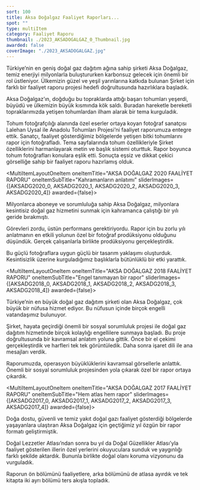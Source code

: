 ```yaml
---
sort: 100
title: Aksa Doğalgaz Faaliyet Raporları...
spot: ""
type: multiItem
category: Faaliyet Raporu
thumbnail: ./2023_AKSADOGALGAZ_0_Thumbnail.jpg
awarded: false
coverImage: "./2023_AKSADOGALGAZ.jpg"
---
```




<MultiItemLayoutOneItem oneItemTitle="AKSA DOĞALGAZ 2023 FAALİYET RAPORU" oneItemSubTitle="Çok özel bir faaliyet raporu projesi" sliderImages={[AKSADG2023_0]} awarded={true}>

Türkiye’nin en geniş doğal gaz dağıtım ağına sahip şirketi Aksa Doğalgaz, temiz enerjiyi milyonlarla buluştururken karbonsuz gelecek için önemli bir rol üstleniyor. Ülkemizin güzel ve yeşil yarınlarına katkıda bulunan Şirket için farklı bir faaliyet raporu projesi hedefi doğrultusunda hazırlıklara başladık.

Aksa Doğalgaz’ın, doğduğu bu topraklarda attığı başarı tohumları yeşerdi, büyüdü ve ülkemizin büyük kısmında kök saldı. Buradan hareketle bereketli topraklarımızda yetişen tohumlardan ilham alarak bir tema kurguladık.

Tohum fotoğrafçılığı alanında özel eserler ortaya koyan fotoğraf sanatçısı Lalehan Uysal ile Anadolu Tohumları Projesi’ni faaliyet raporumuza entegre ettik. Sanatçı, faaliyet gösterdiğimiz bölgelerde yetişen bitki tohumlarını rapor için fotoğrafladı. Tema sayfalarında tohum özellikleriyle Şirket özelliklerini harmanlayarak metin ve başlık sistemi oturttuk. Rapor boyunca tohum fotoğrafları konulara eşlik etti. Sonuçta eşsiz ve dikkat çekici görselliğe sahip bir faaliyet raporu hazırlamış olduk.

</MultiItemLayoutOneItem>


<MultiItemLayoutOneItem oneItemTitle="AKSA DOĞALGAZ 2020 FAALİYET RAPORU" oneItemSubTitle="Kahramanların anlatımı" sliderImages={[AKSADG2020_0, AKSADG2020_1, AKSADG2020_2, AKSADG2020_3, AKSADG2020_4]} awarded={false}>

Milyonlarca aboneye ve sorumluluğa sahip Aksa Doğalgaz, milyonlara kesintisiz doğal gaz hizmetini sunmak için kahramanca çalıştığı bir yılı geride bırakmıştı.

Görevleri zordu, üstün performans gerektiriyordu. Rapor için bu zorlu yılı anlatmanın en etkili yolunun özel bir fotoğraf prodüksiyonu olduğunu düşündük. Gerçek çalışanlarla birlikte prodüksiyonu gerçekleştirdik.

Bu güçlü fotoğraflara uygun güçlü bir tasarım yaklaşımı oluşturduk. Kesintisizlik üzerine kurguladığımız başlıklarla bütünlüklü bir etki yarattık.

</MultiItemLayoutOneItem>


<MultiItemLayoutOneItem oneItemTitle="AKSA DOĞALGAZ 2018 FAALİYET RAPORU" oneItemSubTitle="Engel tanımayan bir rapor" sliderImages={[AKSADG2018_0, AKSADG2018_1, AKSADG2018_2, AKSADG2018_3, AKSADG2018_4]} awarded={false}>

Türkiye’nin en büyük doğal gaz dağıtım şirketi olan Aksa Doğalgaz, çok büyük bir nüfusa hizmet ediyor. Bu nüfusun içinde birçok engelli vatandaşımız bulunuyor.

Şirket, hayata geçirdiği önemli bir sosyal sorumluluk projesi ile doğal gaz dağıtım hizmetinde birçok kolaylığı engellilere sunmaya başladı. Bu proje doğrultusunda bir kavramsal anlatım yoluna gittik. Önce bir el çekimi gerçekleştirdik ve harfleri tek tek görüntüledik. Daha sonra işaret dili ile ana mesajları verdik.

Raporumuzda, operasyon büyüklüklerini kavramsal görsellerle anlattık. Önemli bir sosyal sorumluluk projesinden yola çıkarak özel bir rapor ortaya çıkardık.

</MultiItemLayoutOneItem>


<MultiItemLayoutOneItem oneItemTitle="AKSA DOĞALGAZ 2017 FAALİYET RAPORU" oneItemSubTitle="Hem atlas hem rapor" sliderImages={[AKSADG2017_0, AKSADG2017_1, AKSADG2017_2, AKSADG2017_3, AKSADG2017_4]} awarded={false}>

Doğa dostu, güvenli ve temiz yakıt doğal gazı faaliyet gösterdiği bölgelerde yaşayanlara ulaştıran Aksa Doğalgaz için geçtiğimiz yıl özgün bir rapor formatı geliştirmiştik.

Doğal Lezzetler Atlası’ndan sonra bu yıl da Doğal Güzellikler Atlası’yla faaliyet gösterilen illerin özel yerlerini okuyuculara sunduk ve yaygınlığı farklı şekilde aktardık. Bununla birlikte doğal olanı koruma vizyonunu da vurguladık.

Raporun ön bölümünü faaliyetlere, arka bölümünü de atlasa ayırdık ve tek kitapta iki ayrı bölümü ters akışla topladık.

</MultiItemLayoutOneItem>
